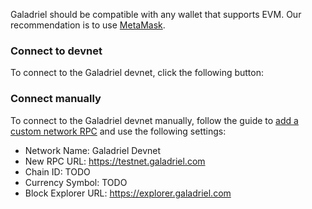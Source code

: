 Galadriel should be compatible with any wallet that supports EVM. Our recommendation is to use [MetaMask](https://metamask.io/).

### Connect to devnet

To connect to the Galadriel devnet, click the following button:

<p id="connect-wallet-p"></p>

### Connect manually

To connect to the Galadriel devnet manually, follow the guide to [add a custom network RPC](https://support.metamask.io/hc/en-us/articles/360043227612-How-to-add-a-custom-network-RPC) and use the following settings:

* Network Name: Galadriel Devnet
* New RPC URL: https://testnet.galadriel.com
* Chain ID: TODO
* Currency Symbol: TODO
* Block Explorer URL: https://explorer.galadriel.com